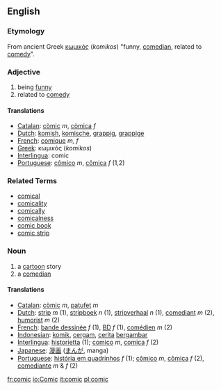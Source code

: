 ==English==
===Etymology===
From ancient Greek [[κωμικός]] (''komikos'') "funny, [[comedian]], related to [[comedy]]".

===Adjective===
{{en-adj-more}}
# being [[funny]]
# related to [[comedy]]

====Translations====
*[[Catalan]]: [[còmic]] ''m'', [[còmica]] ''f''
*[[Dutch]]: [[komish]], [[komische]], [[grappig]], [[grappige]]
*[[French]]: [[comique]] ''m, f''
*[[Greek]]: κωμικός (''komikos'')
*[[Interlingua]]: comic
*[[Portuguese]]: [[cômico]] ''m'', [[cômica]] ''f'' (1,2)

=== Related Terms===

*[[comical]]
*[[comicality]]
*[[comically]]
*[[comicalness]]
*[[comic book]]
*[[comic strip]]

=== Noun ===
{{en-noun-reg}}
# a [[cartoon]] story
# a [[comedian]]

====Translations====
*[[Catalan]]: [[còmic]] ''m'', [[patufet]] ''m''
*[[Dutch]]: [[strip]] ''m'' (1), [[stripboek]] ''n'' (1), [[stripverhaal]] ''n'' (1), [[comediant]] ''m'' (2), [[humorist]] ''m'' (2)
*[[French]]: [[bande dessinée]] ''f'' (1), [[BD]] ''f'' (1), [[comédien]] ''m'' (2)
*[[Indonesian]]: [[komik]], [[cergam]], [[cerita]] [[gambar|bergambar]]
*[[Interlingua]]: [[historietta]] (1); [[comico]] ''m'', [[comica]] ''f'' (2)
*[[Japanese]]: [[漫画]] ([[まんが]], manga)
*[[Portuguese]]: [[história em quadrinhos]] ''f'' (1); [[cômico]] ''m'', [[cômica]] ''f'' (2), [[comediante]] ''m'' & ''f'' (2)

[[fr:comic]]
[[io:Comic]]
[[it:comic]]
[[pl:comic]]